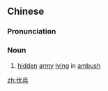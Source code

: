 ==Chinese==
{{zh-forms}}

===Pronunciation===
{{zh-pron
|m=fúbīng
|c=fuk6 bing1
|h=pfs=fu̍k-pîn
|cat=n
}}

===Noun===
{{zh-noun}}

# [[hidden]] [[army]] [[lying]] in [[ambush]]

[[zh:伏兵]]
